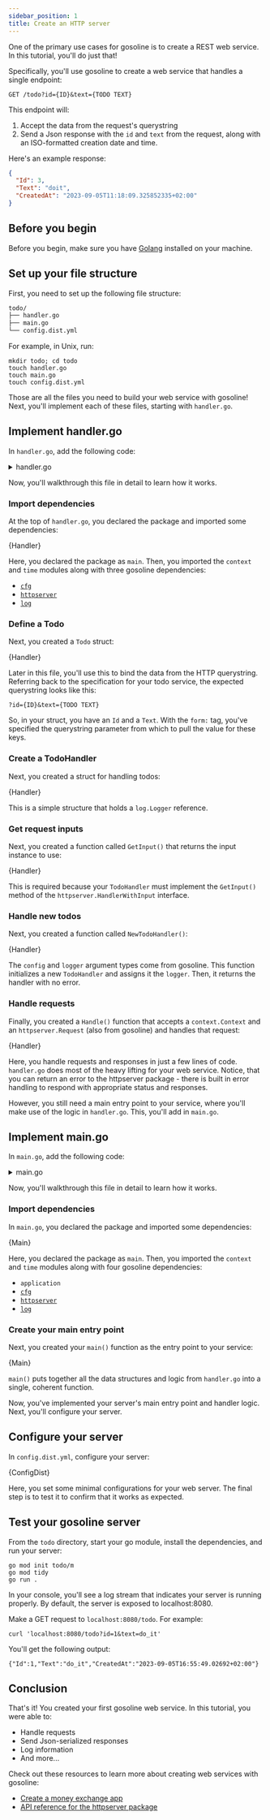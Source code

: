 ```yaml
---
sidebar_position: 1
title: Create an HTTP server
---
```



One of the primary use cases for gosoline is to create a REST web service. In this tutorial, you'll do just that!

Specifically, you'll use gosoline to create a web service that handles a single endpoint:

```http
GET /todo?id={ID}&text={TODO TEXT}
```

This endpoint will:

1. Accept the data from the request's querystring
2. Send a Json response with the `id` and `text` from the request, along with an ISO-formatted creation date and time.

Here's an example response:

```json
{
  "Id": 3,
  "Text": "doit",
  "CreatedAt": "2023-09-05T11:18:09.325852335+02:00"
}
```

## Before you begin

Before you begin, make sure you have [Golang](https://go.dev/doc/install) installed on your machine.

## Set up your file structure

First, you need to set up the following file structure:

```txt
todo/
├── handler.go
├── main.go
└── config.dist.yml
```

For example, in Unix, run:

```shell
mkdir todo; cd todo
touch handler.go
touch main.go
touch config.dist.yml
```

Those are all the files you need to build your web service with gosoline! Next, you'll implement each of these files, starting with `handler.go`.

## Implement handler.go

In `handler.go`, add the following code:

<details><summary>handler.go</summary>
<p>

<CodeBlock showLineNumbers language="go">{Handler}</CodeBlock>

</p>
</details>

Now, you'll walkthrough this file in detail to learn how it works.

### Import dependencies

At the top of `handler.go`, you declared the package and imported some dependencies:

<CodeBlock language="go" title="handler.go" snippet="imports">{Handler}</CodeBlock>

Here, you declared the package as `main`. Then, you imported the `context` and `time` modules along with three gosoline dependencies:

- [`cfg`](/reference/package-cfg)
- [`httpserver`](/reference/package-httpserver)
- [`log`](/reference/package-log)

### Define a Todo

Next, you created a `Todo` struct:

<CodeBlock language="go" title="handler.go" snippet="todo struct">{Handler}</CodeBlock>

Later in this file, you'll use this to bind the data from the HTTP querystring. Referring back to the specification for your todo service, the expected querystring looks like this:

```http
?id={ID}&text={TODO TEXT}
```

So, in your struct, you have an `Id` and a `Text`. With the `form:` tag, you've specified the querystring parameter from which to pull the value for these keys.

### Create a TodoHandler

Next, you created a struct for handling todos:

<CodeBlock language="go" title="handler.go" snippet="todo handler">{Handler}</CodeBlock>

This is a simple structure that holds a `log.Logger` reference.

### Get request inputs

Next, you created a function called `GetInput()` that returns the input instance to use:

<CodeBlock language="go" title="handler.go" snippet="get input">{Handler}</CodeBlock>

This is required because your `TodoHandler` must implement the `GetInput()` method of the `httpserver.HandlerWithInput` interface.

### Handle new todos

Next, you created a function called `NewTodoHandler()`:

<CodeBlock language="go" title="handler.go" snippet="new todo handler">{Handler}</CodeBlock>

The `config` and `logger` argument types come from gosoline. This function initializes a new `TodoHandler` and assigns it the `logger`. Then, it returns the handler with no error.

### Handle requests

Finally, you created a `Handle()` function that accepts a `context.Context` and an `httpserver.Request` (also from gosoline) and handles that request:

<CodeBlock language="go" title="handler.go" snippet="handle">{Handler}</CodeBlock>

Here, you handle requests and responses in just a few lines of code. `handler.go` does most of the heavy lifting for your web service.
Notice, that you can return an error to the httpserver package - there is built in error handling to respond with appropriate status and responses.

However, you still need a main entry point to your service, where you'll make use of the logic in `handler.go`. This, you'll add in `main.go`.

## Implement main.go

In `main.go`, add the following code:

<details><summary>main.go</summary>
<p>

<CodeBlock showLineNumbers language="go">{Main}</CodeBlock>

</p>
</details>

Now, you'll walkthrough this file in detail to learn how it works.

### Import dependencies

In `main.go`, you declared the package and imported some dependencies:

<CodeBlock language="go" title="main.go" snippet="imports">{Main}</CodeBlock>

Here, you declared the package as `main`. Then, you imported the `context` and `time` modules along with four gosoline dependencies:

- `application`
- [`cfg`](/reference/package-cfg)
- [`httpserver`](/reference/package-httpserver)
- [`log`](/reference/package-log)

### Create your main entry point

Next, you created your `main()` function as the entry point to your service:

<CodeBlock language="go" title="main.go" snippet="main">{Main}</CodeBlock>

`main()` puts together all the data structures and logic from `handler.go` into a single, coherent function.

Now, you've implemented your server's main entry point and handler logic. Next, you'll configure your server.

## Configure your server

In `config.dist.yml`, configure your server:

<CodeBlock showLineNumbers language="yaml" title="config.dist.yml">{ConfigDist}</CodeBlock>

Here, you set some minimal configurations for your web server. The final step is to test it to confirm that it works as expected.

## Test your gosoline server

From the `todo` directory, start your go module, install the dependencies, and run your server:

```shell
go mod init todo/m
go mod tidy
go run .
```

In your console, you'll see a log stream that indicates your server is running properly. By default, the server is exposed to localhost:8080.

Make a GET request to `localhost:8080/todo`. For example:

```shell
curl 'localhost:8080/todo?id=1&text=do_it'
```

You'll get the following output:

```shell
{"Id":1,"Text":"do_it","CreatedAt":"2023-09-05T16:55:49.02692+02:00"}
```

## Conclusion

That's it! You created your first gosoline web service. In this tutorial, you were able to:

- Handle requests
- Send Json-serialized responses
- Log information
- And more...

Check out these resources to learn more about creating web services with gosoline:

- [Create a money exchange app](/quickstart/http-server/create-a-money-exchange-app)
- [API reference for the httpserver package](/reference/package-httpserver)

